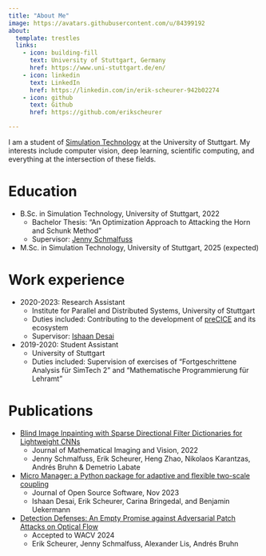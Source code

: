 ```yaml
---
title: "About Me"
image: https://avatars.githubusercontent.com/u/84399192
about:
  template: trestles
  links:
    - icon: building-fill
      text: University of Stuttgart, Germany
      href: https://www.uni-stuttgart.de/en/
    - icon: linkedin
      text: LinkedIn
      href: https://linkedin.com/in/erik-scheurer-942b02274
    - icon: github
      text: Github
      href: https://github.com/erikscheurer

---
```


I am a student of [Simulation Technology](https://www.simtech.uni-stuttgart.de) at the University of Stuttgart. My interests include computer vision, deep learning, scientific computing, and everything at the intersection of these fields.

Education
======
* B.Sc. in Simulation Technology, University of Stuttgart, 2022
  * Bachelor Thesis: "An Optimization Approach to Attacking the Horn and Schunk Method"
  * Supervisor: [Jenny Schmalfuss](https://www.vis.uni-stuttgart.de/en/institute/team/Schmalfuss/)
* M.Sc. in Simulation Technology, University of Stuttgart, 2025 (expected)

Work experience
======
* 2020-2023: Research Assistant
  * Institute for Parallel and Distributed Systems, University of Stuttgart
  * Duties included: Contributing to the development of [preCICE](precice.org) and its ecosystem
  * Supervisor: [Ishaan Desai](https://de.linkedin.com/in/ishaandesai)

* 2019-2020: Student Assistant
  * University of Stuttgart
  * Duties included: Supervision of exercises of "Fortgeschrittene Analysis für SimTech 2" and "Mathematische Programmierung für Lehramt"

Publications
======

* [Blind Image Inpainting with Sparse Directional Filter Dictionaries for Lightweight CNNs](https://link.springer.com/article/10.1007/s10851-022-01119-6)
  * Journal of Mathematical Imaging and Vision, 2022
  * Jenny Schmalfuss, Erik Scheurer, Heng Zhao, Nikolaos Karantzas, Andrés Bruhn & Demetrio Labate
* [Micro Manager: a Python package for adaptive and flexible two-scale coupling](https://joss.theoj.org/papers/10.21105/joss.05842)
  * Journal of Open Source Software, Nov 2023
  * Ishaan Desai, Erik Scheurer, Carina Bringedal, and Benjamin Uekermann
* [Detection Defenses: An Empty Promise against Adversarial Patch Attacks on Optical Flow](https://arxiv.org/abs/2310.17403)
  * Accepted to WACV 2024
  * Erik Scheurer, Jenny Schmalfuss, Alexander Lis, Andrés Bruhn
